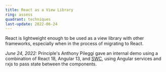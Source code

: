 ```yaml
---
title: React as a View Library
ring: assess
quadrant: techniques
last-update: 2022-06-24
---
```


React is lightweight enough to be used as a view library with other frameworks, especially when in the process of
migrating to React. 

*June 24, 2022:* Principle's Anthony Pileggi gave an internal demo using a combination of React 18,
Angular 13, and [SWC](https://github.com/swc-project/swc), using Angular services and rxjs to pass state between the
components.
